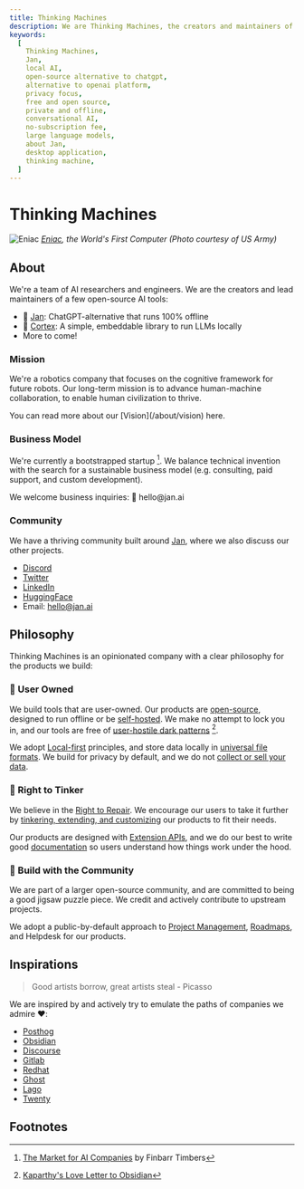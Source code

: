 ```yaml
---
title: Thinking Machines
description: We are Thinking Machines, the creators and maintainers of Jan, Cortex and other tools.
keywords:
  [
    Thinking Machines,
    Jan,
    local AI,
    open-source alternative to chatgpt,
    alternative to openai platform,
    privacy focus,
    free and open source,
    private and offline,
    conversational AI,
    no-subscription fee,
    large language models,
    about Jan,
    desktop application,
    thinking machine,
  ]
---
```



# Thinking Machines 

![Eniac](./_assets/eniac.jpeg)
_[Eniac](https://www.computerhistory.org/revolution/birth-of-the-computer/4/78), the World's First Computer (Photo courtesy of US Army)_

## About 

We're a team of AI researchers and engineers. We are the creators and lead maintainers of a few open-source AI tools: 

- 👋 [Jan](https://jan.ai): ChatGPT-alternative that runs 100% offline
- 🤖 [Cortex](/cortex): A simple, embeddable library to run LLMs locally
- More to come! 

### Mission

We're a robotics company that focuses on the cognitive framework for future robots. Our long-term mission is to advance human-machine collaboration, to enable human civilization to thrive.

<Callout>
You can read more about our [Vision](/about/vision) here. 
</Callout>

### Business Model

We're currently a bootstrapped startup [^2]. We balance technical invention with the search for a sustainable business model (e.g. consulting, paid support, and custom development).

<Callout>
We welcome business inquiries: 👋 hello@jan.ai 
</Callout>

### Community

We have a thriving community built around [Jan](../docs), where we also discuss our other projects.  

- [Discord](https://discord.gg/AAGQNpJQtH)
- [Twitter](https://twitter.com/janframework)
- [LinkedIn](http://linkedin.com/company/janframework/)
- [HuggingFace](https://huggingface.co/janhq)
- Email: hello@jan.ai

## Philosophy

Thinking Machines is an opinionated company with a clear philosophy for the products we build: 

### 🔑 User Owned

We build tools that are user-owned. Our products are [open-source](https://en.wikipedia.org/wiki/Open_source), designed to run offline or be [self-hosted](https://www.reddit.com/r/selfhosted/). We make no attempt to lock you in, and our tools are free of [user-hostile dark patterns](https://twitter.com/karpathy/status/1761467904737067456?t=yGoUuKC9LsNGJxSAKv3Ubg) [^1].

We adopt [Local-first](https://www.inkandswitch.com/local-first/) principles, and store data locally in [universal file formats](https://stephango.com/file-over-app). We build for privacy by default, and we do not [collect or sell your data](/privacy). 

### 🔧 Right to Tinker

We believe in the [Right to Repair](https://en.wikipedia.org/wiki/Right_to_repair). We encourage our users to take it further by [tinkering, extending, and customizing](https://www.popularmechanics.com/technology/gadgets/a4395/pm-remembers-steve-jobs-how-his-philosophy-changed-technology-6507117/) our products to fit their needs. 

Our products are designed with [Extension APIs](/docs/extensions), and we do our best to write good [documentation](/docs) so users understand how things work under the hood. 

### 👫 Build with the Community

We are part of a larger open-source community, and are committed to being a good jigsaw puzzle piece. We credit and actively contribute to upstream projects. 

We adopt a public-by-default approach to [Project Management](https://github.com/orgs/janhq/projects/5), [Roadmaps](https://github.com/orgs/janhq/projects/5/views/31), and Helpdesk for our products. 

## Inspirations

> Good artists borrow, great artists steal - Picasso

We are inspired by and actively try to emulate the paths of companies we admire ❤️:

- [Posthog](https://posthog.com/handbook)
- [Obsidian](https://obsidian.md/)
- [Discourse](https://www.discourse.org/about)
- [Gitlab](https://handbook.gitlab.com/handbook/company/history/#2017-gitlab-storytime)
- [Redhat](https://www.redhat.com/en/about/development-model)
- [Ghost](https://ghost.org/docs/contributing/)
- [Lago](https://www.getlago.com/blog/open-source-licensing-and-why-lago-chose-agplv3)
- [Twenty](https://twenty.com/story)

## Footnotes

[^1]: [Kaparthy's Love Letter to Obsidian](https://twitter.com/karpathy/status/1761467904737067456?t=yGoUuKC9LsNGJxSAKv3Ubg)

[^2]: [The Market for AI Companies](https://www.artfintel.com/p/the-market-for-ai-companies) by Finbarr Timbers